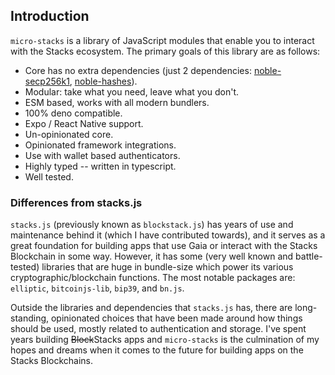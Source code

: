 ## Introduction

`micro-stacks` is a library of JavaScript modules that enable you to interact with
the Stacks ecosystem. The primary goals of this library are as follows:

- Core has no extra dependencies (just 2 dependencies: [noble-secp256k1](https://github.com/paulmillr/noble-secp256k1), [noble-hashes](https://github.com/paulmillr/noble-hashes)).
- Modular: take what you need, leave what you don't.
- ESM based, works with all modern bundlers.
- 100% deno compatible.
- Expo / React Native support.
- Un-opinionated core.
- Opinionated framework integrations.
- Use with wallet based authenticators.
- Highly typed -- written in typescript.
- Well tested.

### Differences from stacks.js

`stacks.js` (previously known as `blockstack.js`) has years of use and maintenance behind it (which I have contributed
towards), and it serves as a great foundation for building apps that use Gaia or interact with the Stacks Blockchain in
some way. However, it has some (very well known and battle-tested) libraries that are huge in bundle-size which power
its various cryptographic/blockchain functions. The most notable packages are: `elliptic`, `bitcoinjs-lib`, `bip39`,
and `bn.js`.

Outside the libraries and dependencies that `stacks.js` has, there are long-standing, opinionated choices that have been
made around how things should be used, mostly related to authentication and storage. I've spent years building <s>Block</s>Stacks
apps and `micro-stacks` is the culmination of my hopes and dreams when it comes to the future for building apps
on the Stacks Blockchains.
